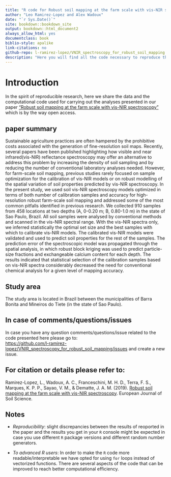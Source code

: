 ```yaml
---
title: "R code for Robust soil mapping at the farm scale with vis-NIR spectroscopy (Ramirez-Lopez _et al._, 2019)"
author: "Leo Ramirez-Lopez and Alex Wadoux"
date: "`r Sys.Date()`"
site: bookdown::bookdown_site
output: bookdown::html_document2
always_allow_html: yes
documentclass: book
biblio-style: apalike
link-citations: no
github-repo: l-ramirez-lopez/VNIR_spectroscopy_for_robust_soil_mapping
description: "Here you will find all the code necessary to reproduce the methods we used in our paper 'Robust soil mapping at the farm scale with vis-NIR spectroscopy'"
---
```


# Introduction {#intro}

In the spirit of reproducible research, here we share the data and the computational code
used for carrying out the analyses presented in our paper ["Robust soil mapping at the farm scale with vis-NIR spectroscopy"](https://onlinelibrary.wiley.com/doi/10.1111/ejss.12752) which is by the way open access. 

## paper summary

Sustainable agriculture practices are often hampered by the prohibitive costs associated with the generation of fine-resolution soil maps. Recently, several papers have been published highlighting how visible and near infrared(vis-NIR) reflectance spectroscopy may offer an alternative to address this problem by increasing the density of soil sampling and by reducing the number of conventional laboratory analyses needed. However, for farm-scale soil mapping, previous studies rarely focused on sample optimization for the calibration of vis-NIR models or on robust modelling of the spatial variation of soil properties predicted by vis-NIR spectroscopy. In the present study, we used soil vis-NIR spectroscopy models optimized in terms of both number of calibration samples and accuracy for high-resolution robust farm-scale soil mapping and addressed some of the most common pitfalls identified in previous research. We collected 910 samples from 458 locations at two depths (A, 0-0.20 m; B, 0.80-1.0 m) in the state of Sao Paulo, Brazil. All soil samples were analysed by conventional methods and scanned in the vis-NIR spectral range. With the vis-NIR spectra only, we inferred statistically the optimal set size and the best samples with which to calibrate vis-NIR models. The calibrated vis-NIR models were validated and used to predict soil properties for the rest of the samples. The prediction error of the spectroscopic model was propagated through the spatial analysis, in which robust block kriging was used to predict particle-size fractions and exchangeable calcium content for each depth. The results indicated that statistical selection of the calibration samples based on vis-NIR spectra considerably decreased the need for conventional chemical analysis for a given level of mapping accuracy.

## Study area

The study area is located in Brazil between the municipalities of Barra Bonita and Mineiros do Tiete (in the state of Sao Paulo).

## In case of comments/questions/issues 

In case you have any question comments/questions/issue related to the code presented here please go to:  
[https://github.com/l-ramirez-lopez/VNIR_spectroscopy_for_robust_soil_mapping/issues](https://github.com/l-ramirez-lopez/VNIR_spectroscopy_for_robust_soil_mapping/issues) and create a new issue.

## For citation or details please refer to: 

Ramirez-Lopez, L., Wadoux, A. C., Franceschini, M. H. D., Terra, F. S., Marques, K. P. P., Sayao, V. M., & Dematte, J. A. M. (2019). [Robust soil mapping at the farm scale with vis-NIR spectroscopy](https://onlinelibrary.wiley.com/doi/10.1111/ejss.12752). European Journal of Soil Science.

## Notes

* _Reproducibility_: slight discrepancies between the results of reoported in the paper and the results you get in your `R` console might be expected in case you use different `R` package versions and different random number generators.  

* _To advanced R users_: In order to make the `R` code more readable/interpretable we have opted for using `for` loops instead of vectorized functions. There are several aspects of the code that can be improved to reach better computational efficiency.